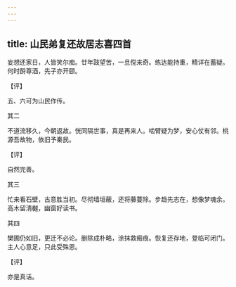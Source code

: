 ```yaml
---
---
---
```

title: 山民弟复还故居志喜四首
---







妄想还家日，人皆笑尔痴。廿年跂望苦，一旦傥来奇。练达能持重，精详在蓄疑。何时酹尊酒，先子亦开颐。

【评】

五、六可为山民作传。





其二


不道流移久，今朝返故。恍同隔世事，真是再来人。啮臂疑为梦，安心仗有邻。桃源吾故物，依旧予秦民。

【评】

自然完善。





其三


忙来看石壁，古意胜当初。尽彻墙垣蔽，还将藤蔓除。步趋先志在，想像梦魂余。高木留清樾，幽窗好读书。





其四


樊圃仍如旧，更迁不必论。删除成朴略，涂抹救瘢痕。恢复还存地，登临可闭门。主人心意足，只此受殊恩。

【评】

亦是真话。
